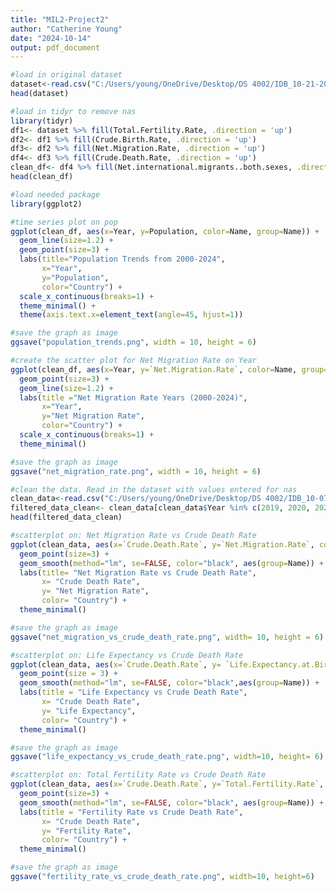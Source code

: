 ---
title: "MIL2-Project2"
author: "Catherine Young"
date: "2024-10-14"
output: pdf_document
---


```{r}
#load in original dataset 
dataset<-read.csv("C:/Users/young/OneDrive/Desktop/DS 4002/IDB_10-21-2024.csv")
head(dataset)
```


```{r}
#load in tidyr to remove nas
library(tidyr)
df1<- dataset %>% fill(Total.Fertility.Rate, .direction = 'up')
df2<- df1 %>% fill(Crude.Birth.Rate, .direction = 'up')
df3<- df2 %>% fill(Net.Migration.Rate, .direction = 'up')
df4<- df3 %>% fill(Crude.Death.Rate, .direction = 'up')
clean_df<- df4 %>% fill(Net.international.migrants..both.sexes, .direction = 'up')
head(clean_df)
```

```{r}
#load needed package 
library(ggplot2)

#time series plot on pop 
ggplot(clean_df, aes(x=Year, y=Population, color=Name, group=Name)) +
  geom_line(size=1.2) +
  geom_point(size=3) +
  labs(title="Population Trends from 2000-2024",
       x="Year",
       y="Population",
       color="Country") +
  scale_x_continuous(breaks=1) +
  theme_minimal() +
  theme(axis.text.x=element_text(angle=45, hjust=1))

#save the graph as image
ggsave("population_trends.png", width = 10, height = 6)
```



```{r}
#create the scatter plot for Net Migration Rate on Year
ggplot(clean_df, aes(x=Year, y=`Net.Migration.Rate`, color=Name, group=Name)) +
  geom_point(size=3) +
  geom_line(size=1.2) +
  labs(title ="Net Migration Rate Years (2000-2024)",
       x="Year",
       y="Net Migration Rate",
       color="Country") +
  scale_x_continuous(breaks=1) +
  theme_minimal()

#save the graph as image
ggsave("net_migration_rate.png", width = 10, height = 6)
```


```{r}
#clean the data. Read in the dataset with values entered for nas
clean_data<-read.csv("C:/Users/young/OneDrive/Desktop/DS 4002/IDB_10-07-2024_clean.csv")
filtered_data_clean<- clean_data[clean_data$Year %in% c(2019, 2020, 2021), ]
head(filtered_data_clean)
```




```{r}
#scatterplot on: Net Migration Rate vs Crude Death Rate
ggplot(clean_data, aes(x=`Crude.Death.Rate`, y=`Net.Migration.Rate`, color=Name)) +
  geom_point(size=3) +  
  geom_smooth(method="lm", se=FALSE, color="black", aes(group=Name)) + #adds line of best fit
  labs(title= "Net Migration Rate vs Crude Death Rate",
       x= "Crude Death Rate",
       y= "Net Migration Rate",
       color= "Country") +
  theme_minimal()

#save the graph as image
ggsave("net_migration_vs_crude_death_rate.png", width= 10, height = 6)
```

```{r}
#scatterplot on: Life Expectancy vs Crude Death Rate
ggplot(clean_data, aes(x=`Crude.Death.Rate`, y= `Life.Expectancy.at.Birth..Both.Sexes`,color=Name)) +
  geom_point(size = 3) +  
  geom_smooth(method="lm", se=FALSE, color="black",aes(group=Name)) +   #adds line of best fit
  labs(title = "Life Expectancy vs Crude Death Rate",
       x= "Crude Death Rate",
       y= "Life Expectancy",
       color= "Country") +
  theme_minimal()

#save the graph as image
ggsave("life_expectancy_vs_crude_death_rate.png", width=10, height= 6)
```

```{r}
#scatterplot on: Total Fertility Rate vs Crude Death Rate
ggplot(clean_data, aes(x=`Crude.Death.Rate`, y=`Total.Fertility.Rate`, color=Name)) +
  geom_point(size=3) + 
  geom_smooth(method="lm", se=FALSE, color="black", aes(group=Name)) +   #adds line of best fit
  labs(title = "Fertility Rate vs Crude Death Rate",
       x= "Crude Death Rate",
       y= "Fertility Rate",
       color= "Country") +
  theme_minimal()

#save the graph as image
ggsave("fertility_rate_vs_crude_death_rate.png", width=10, height=6)
```






